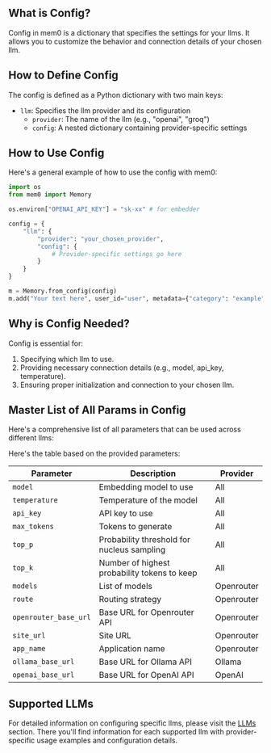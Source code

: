 ## What is Config?

Config in mem0 is a dictionary that specifies the settings for your llms. It allows you to customize the behavior and connection details of your chosen llm.

## How to Define Config

The config is defined as a Python dictionary with two main keys:
- `llm`: Specifies the llm provider and its configuration
  - `provider`: The name of the llm (e.g., "openai", "groq")
  - `config`: A nested dictionary containing provider-specific settings

## How to Use Config

Here's a general example of how to use the config with mem0:

```python
import os
from mem0 import Memory

os.environ["OPENAI_API_KEY"] = "sk-xx" # for embedder

config = {
    "llm": {
        "provider": "your_chosen_provider",
        "config": {
            # Provider-specific settings go here
        }
    }
}

m = Memory.from_config(config)
m.add("Your text here", user_id="user", metadata={"category": "example"})
```

## Why is Config Needed?

Config is essential for:
1. Specifying which llm to use.
2. Providing necessary connection details (e.g., model, api_key, temperature).
3. Ensuring proper initialization and connection to your chosen llm.

## Master List of All Params in Config

Here's a comprehensive list of all parameters that can be used across different llms:

Here's the table based on the provided parameters:

| Parameter            | Description                                   | Provider          |
|----------------------|-----------------------------------------------|-------------------|
| `model`              | Embedding model to use                        | All               |
| `temperature`        | Temperature of the model                      | All               |
| `api_key`            | API key to use                                | All               |
| `max_tokens`         | Tokens to generate                            | All               |
| `top_p`              | Probability threshold for nucleus sampling    | All               |
| `top_k`              | Number of highest probability tokens to keep  | All               |
| `models`             | List of models                                | Openrouter        |
| `route`              | Routing strategy                              | Openrouter        |
| `openrouter_base_url`| Base URL for Openrouter API                   | Openrouter        |
| `site_url`           | Site URL                                      | Openrouter        |
| `app_name`           | Application name                              | Openrouter        |
| `ollama_base_url`    | Base URL for Ollama API                       | Ollama            |
| `openai_base_url`    | Base URL for OpenAI API                       | OpenAI            |


## Supported LLMs

For detailed information on configuring specific llms, please visit the [LLMs](./models) section. There you'll find information for each supported llm with provider-specific usage examples and configuration details.
